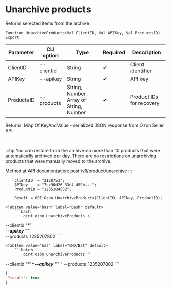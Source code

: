 ﻿---
sidebar_position: 13
---


# Unarchive products
 Returns selected items from the archive



`Function UnarchiveProducts(Val ClientID, Val APIKey, Val ProductsID) Export`

  | Parameter | CLI option | Type | Required | Description |
  |-|-|-|-|-|
  | ClientID | --clientid | String | &#x2714; | Client identifier |
  | APIKey | --apikey | String | &#x2714; | API key |
  | ProductsID | --products | String, Number, Array of String, Number | &#x2714; | Product IDs for recovery |

  
  Returns:  Map Of KeyAndValue - serialized JSON response from Ozon Seller API

<br/>

:::tip
You can restore from the archive no more than 10 products that were automatically archived per day. There are no restrictions on unarchiving products that were manually moved to the archive.

 Method at API documentation: [post /v1/product/unarchive](https://docs.ozon.ru/api/seller/#operation/ProductAPI_ProductUnarchive)
:::
<br/>


```bsl title="1C:Enterprise/OneScript code example"
    ClientID  = "2128753";
    APIKey    = "7cc90d26-33e4-499b...";
    ProductID = "1235184552";

    Result = OPI_Ozon.UnarchiveProducts(ClientID, APIKey, ProductID);
```
 

 <Tabs>
  
    <TabItem value="bash" label="Bash" default>
        ```bash
            oint ozon UnarchiveProducts \
 --clientid "***" \
 --apikey "***" \
 --products 1235207802
        ```
    </TabItem>
  
    <TabItem value="bat" label="CMD/Bat" default>
        ```batch
            oint ozon UnarchiveProducts ^
 --clientid "***" ^
 --apikey "***" ^
 --products 1235207802
        ```
    </TabItem>
</Tabs>


```json title="Result"
{
 "result": true
}
```
